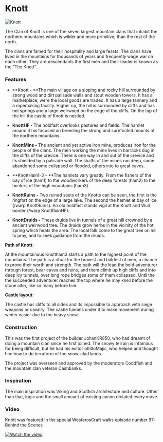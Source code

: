 

# Knott

<Image
  src="https://cdn.sanity.io/images/1as7cn02/production/d95dd82c84c776b07f358c9c4457fa84a3ceef9f-1680x987.png?w=976&h=350&fit=crop&crop=center&auto=format"
  alt="Knott"
  width={976}
  height={350}
/>

<ProjectDetails
  floatRight
  region="North"
  house="Clan Knott"
  type="Clan"
  status="Completed"
  warp="/warp Knott"
  projectLead="JohanKR850"
  dateStarted="April 5, 2019"
  dateCompleted="April 5, 2019"
/>

The Clan of Knott is one of the seven largest mountain clans that inhabit the northern mountains which is wilder and more primitive, than the rest of the north.

The clans are famed for their hospitality and large feasts. The clans have lived in the mountains for thousands of years and frequently wage war on each other. They are descendants the first men and their leader is known as the “The Knott”.

### **Features**

- **Knott - **The main village on a sloping and rocky hill surrounded by strong wood and dirt palisade walls and stout wooden towers. It has a marketplace, were the local goods are traded. It has a large tannery and a ropemaking facility. Higher up, the hill is surrounded by cliffs and has hot springs and a large weirwood on the edge of the cliffs. On the top of the hill the castle of Knott is nestled.

- **KnottHF -** The holdfast overlooks pastures and fields. The hamlet around it his focused on breeding the strong and surefooted mounts of the northern mountains.

- **KnottMine -** The ancient and yet active iron mine, produces iron for the people of the clans. The men working the mine lives in barracks dug in the cliffs of the crevice. There is one way in and out of the crevice and its shielded by a palisade wall. The shafts of the mines run deep, some abandoned some collapsed or flooded, others into to great caves.

- **KnottHam1-3 - **The hamlets vary greatly. From the fishers of the bay of ice (ham1) to the woodworkers of the deep forests (ham2) to the hunters of the high mountains (ham3).

- **KnottRuins -** Two ruined seats of the Knotts can be seen, the first is the ringfort on the edge of a large lake. The second the hamlet at bay of ice (/warp KnottRuins). An old holdfast stands vigil at the Knott and Wull border (/warp KnottRuinHF).

- **KnottDruids -** These druids live in tunnels of a great hill crowned by a ancient weirwood tree. The druids grow herbs in the vicinity of the hot spring which heats the area. The local folk come to the great tree on hill to pray, and to seek guidance from the druids.

**Path of Knott:**

At the mountainous Knottham3 starts a path to the highest point of the mountains. The path is a ritual for the bravest and boldest of men, a chance to prove their worth and strength. The path will the lead the bold adventurer through forest, bear caves and ruins, and them climb up high cliffs and into deep icy tunnels, over long rope bridges some of them collapsed. Until the the succeeded adventurer reaches the top where he may knell before the stone alter, like so many before him.

**Castle layout:**

The castle has cliffs to all sides and its impossible to approach with siege weapons or cavalry. The castle tunnels under it to make movement during winter easier due to the heavy snow.

### **Construction**

This was the first project of the builder JohanKR850, who had dreamt of doing a mountain clan since he first joined. The snowy terrain is infamous for being difficult, but he had his editor o0i0oMajic, who helped and thought him how to do terraform of the snow-clad lands.

The project was overseen and approved by the moderators Coddfish and the mountain clan veteran Cashbanks.

### **Inspiration**

The main inspiration was Viking and Scottish architecture and culture. Other than that, logic and the small amount of existing canon dictated every move.

### **Video**

Knott was featured in the special WesterosCraft walks episode number 97: Behind the Scenes

[![Watch the video](https://img.youtube.com/vi/hUubwyv0Svc/0.jpg)](https:https://www.youtube.com/embed/hUubwyv0Svc)
